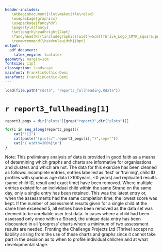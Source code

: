 ```yaml
---
header-includes: 
   \AtBeginDocument{\let\maketitle\relax}
   \usepackage{graphicx}
   \usepackage{fancyhdr}
   \pagestyle{fancy}
   \setlength\headheight{24pt}
   \fancyhead[R]{\includegraphics[width=5cm]{Thrive_Logo_CMYK_square.png}}
   \renewcommand{\headrulewidth}{0pt}
output:
  pdf_document:
    latex_engine: lualatex
geometry: margin=1cm
fontsize: 11pt
classoption: landscape
mainfont: FranklinGothic-Demi
sansfont: FranklinGothic-Demi
---
```

```r
load(file.path("rdata", "report3_fullheading.Rdata"))
```

# `r report3_fullheading[1]`\

```r
report3_pngs = dir("plots")[grep("report3",dir("plots"))]
```

```r
for(i in seq_along(report3_pngs)){
    cat('![]')
    cat(paste("(plots/",report3_pngs[i],")",sep=""))
    cat('{ width=100%}\n')
}
```
\newpage
Note: This preliminary analysis of data is provided in good faith as a means of determining which graphs and charts are informative for organisations and clusters and which are not. The data for this exercise has been cleaned as follows: incomplete entries, entries labelled as 'test' or 'training', child ID profiles with spurious age data (>100years, <0 years) and replicated results (same child ID, result and exact time) have been removed. Where multiple entries existed for an individual child within the same Strand on the same day, only a single entry has been retained. This was the latest entry or, when the assessments had the same completion time, the lowest score was kept. If the number of assessment results given for a single child at the same time exceeded 5, all entries have been removed as the data set was deemed to be unreliable user test data. In cases where a child had been assessed only once within a Strand, the unique data entry has been discounted in all 'progress' charts where a minimum of two assessment results are needed. Fronting the Challenge Projects Ltd (Thrive) accept no liability arising from the use of these charts and graphs since it cannot take part in the decision as to when to profile individual children and at what developmental stage.
